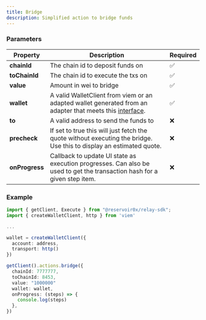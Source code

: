 ```yaml
---
title: Bridge
description: Simplified action to bridge funds
---
```


### Parameters

| Property       | Description                                                                                                                                                                                                                                                                                                                                   | Required |
| -------------- | --------------------------------------------------------------------------------------------------------------------------------------------------------------------------------------------------------------------------------------------------------------------------------------------------------------------------------------------- | -------- |
| **chainId**    | The chain id to deposit funds on                                                                                                                                                                                                                                                                                                              | ✅      |
| **toChainId**  | The chain id to execute the txs on                                                                                                                                                                                                                                                                                                            | ✅      |
| **value**        | Amount in wei to bridge | ✅      |
| **wallet**     | A valid WalletClient from viem or an adapted wallet generated from an adapter that meets this [interface](https://github.com/reservoirprotocol/relay-sdk/blob/main/packages/sdk/src/types/AdaptedWallet.ts).                                                                                                                                  | ✅      |
| **to**     | A valid address to send the funds to                                                                                                                                  | ❌      |
| **precheck**     | If set to true this will just fetch the quote without executing the bridge. Use this to display an estimated quote.                                                                                                                                  | ❌      |
| **onProgress** | Callback to update UI state as execution progresses. Can also be used to get the transaction hash for a given step item.                                                                                                                                                                                                                      | ❌      |

### Example

```typescript
import { getClient, Execute } from "@reservoir0x/relay-sdk";
import { createWalletClient, http } from 'viem'

...

wallet = createWalletClient({
  account: address,
  transport: http()
})

getClient().actions.bridge({
  chainId: 7777777,
  toChainId: 8453,
  value: "1000000"
  wallet: wallet,
  onProgress: (steps) => {
    console.log(steps)
  },
})

